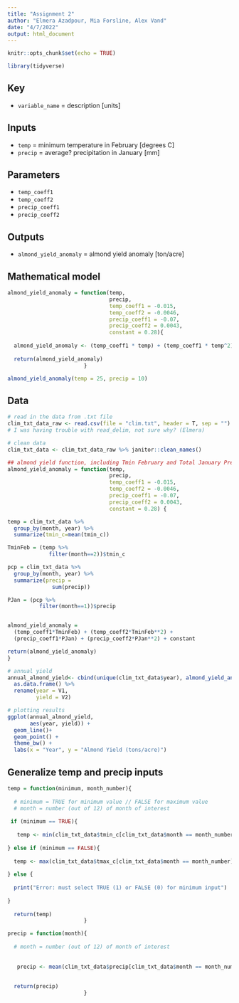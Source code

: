 ```yaml
---
title: "Assignment 2"
author: "Elmera Azadpour, Mia Forsline, Alex Vand"
date: "4/7/2022"
output: html_document
---
```


```r
knitr::opts_chunk$set(echo = TRUE)

library(tidyverse)
```



## Key
- `variable_name` = description [units]


## Inputs
- `temp` = minimum temperature in February [degrees C]
- `precip` = average? precipitation in January [mm]


## Parameters
- `temp_coeff1`
- `temp_coeff2`
- `precip_coeff1`
- `precip_coeff2`


## Outputs
- `almond_yield_anomaly` = almond yield anomaly [ton/acre]



## Mathematical model

```r
almond_yield_anomaly = function(temp,
                                precip,
                                temp_coeff1 = -0.015,
                                temp_coeff2 = -0.0046,
                                precip_coeff1 = -0.07,
                                precip_coeff2 = 0.0043,
                                constant = 0.28){
  
  almond_yield_anomaly <- (temp_coeff1 * temp) + (temp_coeff1 * temp^2) + (precip_coeff1 * precip) + (precip_coeff2 * precip^2) + constant
  
  return(almond_yield_anomaly)
                        }
```




```r
almond_yield_anomaly(temp = 25, precip = 10)
```


## Data

```r
# read in the data from .txt file
clim_txt_data_raw <- read.csv(file = "clim.txt", header = T, sep = "")
# I was having trouble with read_delim, not sure why? (Elmera)

# clean data 
clim_txt_data <- clim_txt_data_raw %>% janitor::clean_names()
```


```r
## almond yield function, including Tmin February and Total January Precip
almond_yield_anomaly = function(temp,
                                precip,
                                temp_coeff1 = -0.015,
                                temp_coeff2 = -0.0046,
                                precip_coeff1 = -0.07,
                                precip_coeff2 = 0.0043,
                                constant = 0.28) {

temp = clim_txt_data %>% 
  group_by(month, year) %>% 
  summarize(tmin_c=mean(tmin_c))

TminFeb = (temp %>% 
             filter(month==2))$tmin_c 

pcp = clim_txt_data %>% 
  group_by(month, year) %>% 
  summarize(precip =
              sum(precip))

PJan = (pcp %>% 
          filter(month==1))$precip


almond_yield_anomaly =
  (temp_coeff1*TminFeb) + (temp_coeff2*TminFeb**2) +
  (precip_coeff1*PJan) + (precip_coeff2*PJan**2) + constant

return(almond_yield_anomaly)
}

# annual yield 
annual_almond_yield<- cbind(unique(clim_txt_data$year), almond_yield_anomaly(clim_txt_data)) %>%  
  as.data.frame() %>% 
  rename(year = V1,
         yield = V2)

# plotting results
ggplot(annual_almond_yield, 
       aes(year, yield)) + 
  geom_line()+
  geom_point() +
  theme_bw() +
  labs(x = "Year", y = "Almond Yield (tons/acre)")
```



## Generalize temp and precip inputs


```r
temp = function(minimum, month_number){
  
  # minimum = TRUE for minimum value // FALSE for maximum value
  # month = number (out of 12) of month of interest
  
 if (minimum == TRUE){
   
   temp <- min(clim_txt_data$tmin_c[clim_txt_data$month == month_number])
   
} else if (minimum == FALSE){
  
  temp <- max(clim_txt_data$tmax_c[clim_txt_data$month == month_number]) 
  
} else {
  
  print("Error: must select TRUE (1) or FALSE (0) for minimum input")
  
}
  
  return(temp)
                        }
```



```r
precip = function(month){
  
  # month = number (out of 12) of month of interest
  
   
   precip <- mean(clim_txt_data$precip[clim_txt_data$month == month_number])
   
  
  return(precip)
                        }
```





